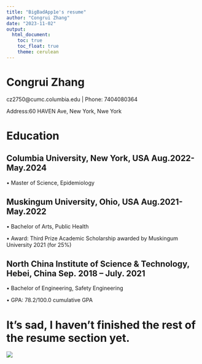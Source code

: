```yaml
---
title: "BigBadApp1e's resume"
author: "Congrui Zhang"
date: "2023-11-02"
output: 
  html_document:
    toc: true
    toc_float: true
    theme: cerulean
---
```

# Congrui Zhang
cz2750@cumc.columbia.edu | Phone: 7404080364

Address:60 HAVEN Ave, New York, Nwe York

# Education
## Columbia University, New York, USA       			                         Aug.2022-May.2024
•	Master of Science, Epidemiology

## Muskingum University, Ohio, USA      			                             Aug.2021-May.2022    
•	Bachelor of Arts, Public Health  

•	Award: Third Prize Academic Scholarship awarded by Muskingum University 2021 (for 25%) 

## North China Institute of Science & Technology, Hebei, China			       Sep. 2018 – July. 2021
•	Bachelor of Engineering, Safety Engineering

•	GPA: 78.2/100.0 cumulative GPA

# It's sad, I haven't finished the rest of the resume section yet.
![](https://encrypted-tbn0.gstatic.com/images?q=tbn:ANd9GcTVjYvbBqYyaTzRcXBKvghEZtEWujuBe2UTJmJ9FwXccg&s)